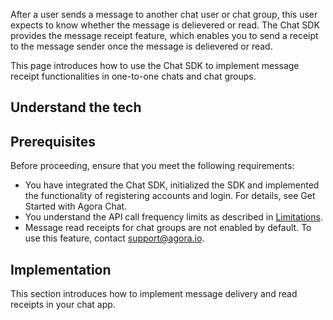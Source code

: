 
After a user sends a message to another chat user or chat group, this user expects to know whether the message is delievered or read. The Chat SDK provides the message receipt feature, which enables you to send a receipt to the message sender once the message is delievered or read.

This page introduces how to use the Chat SDK to implement message receipt functionalities in one-to-one chats and chat groups.

## Understand the tech

<Understand />

## Prerequisites

Before proceeding, ensure that you meet the following requirements:

- You have integrated the Chat SDK, initialized the SDK and implemented the functionality of registering accounts and login. For details, see <Link to="/agora-chat/get-started/get-started-sdk">Get Started with Agora Chat</Link>.
- You understand the API call frequency limits as described in [Limitations](/agora-chat/reference/limitations).
- Message read receipts for chat groups are not enabled by default. To use this feature, contact support@agora.io.

## Implementation

This section introduces how to implement message delivery and read receipts in your chat app.

<ProjectImplement />